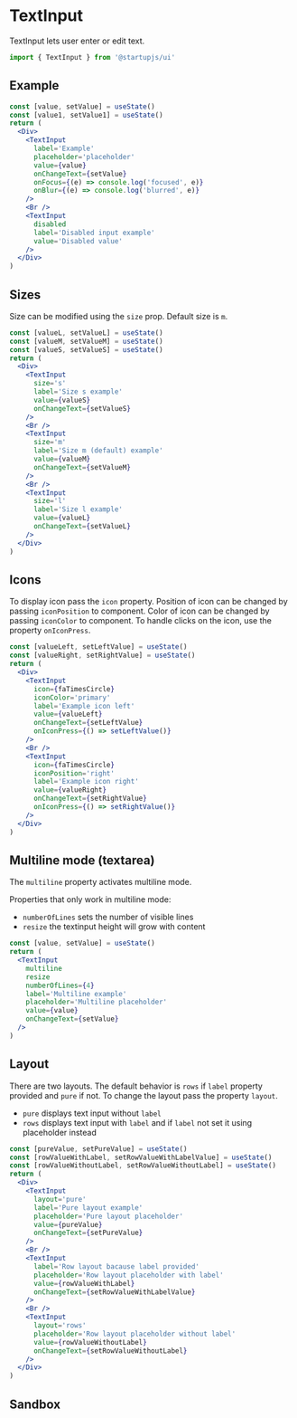 
# TextInput

TextInput lets user enter or edit text.

```jsx
import { TextInput } from '@startupjs/ui'
```

## Example

```jsx example
const [value, setValue] = useState()
const [value1, setValue1] = useState()
return (
  <Div>
    <TextInput
      label='Example'
      placeholder='placeholder'
      value={value}
      onChangeText={setValue}
      onFocus={(e) => console.log('focused', e)}
      onBlur={(e) => console.log('blurred', e)}
    />
    <Br />
    <TextInput
      disabled
      label='Disabled input example'
      value='Disabled value'
    />
  </Div>
)
```

## Sizes

Size can be modified using the `size` prop. Default size is `m`.

```jsx example
const [valueL, setValueL] = useState()
const [valueM, setValueM] = useState()
const [valueS, setValueS] = useState()
return (
  <Div>
    <TextInput
      size='s'
      label='Size s example'
      value={valueS}
      onChangeText={setValueS}
    />
    <Br />
    <TextInput
      size='m'
      label='Size m (default) example'
      value={valueM}
      onChangeText={setValueM}
    />
    <Br />
    <TextInput
      size='l'
      label='Size l example'
      value={valueL}
      onChangeText={setValueL}
    />
  </Div>
)
```

## Icons

To display icon pass the `icon` property. Position of icon can be changed by passing `iconPosition` to component. Color of icon can be changed by passing `iconColor` to component. To handle clicks on the icon, use the property `onIconPress`.

```jsx example
const [valueLeft, setLeftValue] = useState()
const [valueRight, setRightValue] = useState()
return (
  <Div>
    <TextInput
      icon={faTimesCircle}
      iconColor='primary'
      label='Example icon left'
      value={valueLeft}
      onChangeText={setLeftValue}
      onIconPress={() => setLeftValue()}
    />
    <Br />
    <TextInput
      icon={faTimesCircle}
      iconPosition='right'
      label='Example icon right'
      value={valueRight}
      onChangeText={setRightValue}
      onIconPress={() => setRightValue()}
    />
  </Div>
)
```

## Multiline mode (textarea)

The `multiline` property activates multiline mode.

Properties that only work in multiline mode:
- `numberOfLines` sets the number of visible lines
- `resize` the textinput height will grow with content

```jsx example
const [value, setValue] = useState()
return (
  <TextInput
    multiline
    resize
    numberOfLines={4}
    label='Multiline example'
    placeholder='Multiline placeholder'
    value={value}
    onChangeText={setValue}
  />
)
```

## Layout

There are two layouts. The default behavior is `rows` if `label` property provided and `pure` if not. To change the layout pass the property `layout`.

- `pure` displays text input without `label`
- `rows` displays text input with `label` and if `label` not set it using placeholder instead

```jsx example
const [pureValue, setPureValue] = useState()
const [rowValueWithLabel, setRowValueWithLabelValue] = useState()
const [rowValueWithoutLabel, setRowValueWithoutLabel] = useState()
return (
  <Div>
    <TextInput
      layout='pure'
      label='Pure layout example'
      placeholder='Pure layout placeholder'
      value={pureValue}
      onChangeText={setPureValue}
    />
    <Br />
    <TextInput
      label='Row layout bacause label provided'
      placeholder='Row layout placeholder with label'
      value={rowValueWithLabel}
      onChangeText={setRowValueWithLabelValue}
    />
    <Br />
    <TextInput
      layout='rows'
      placeholder='Row layout placeholder without label'
      value={rowValueWithoutLabel}
      onChangeText={setRowValueWithoutLabel}
    />
  </Div>
)
```

## Sandbox

<Sandbox Component={TextInput} />
